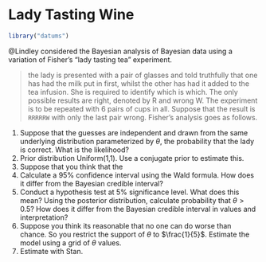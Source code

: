 # Lady Tasting Wine

```r
library("datums")
```

@Lindley considered the Bayesian analysis of Bayesian data using a variation of Fisher's "lady tasting tea" experiment.

> the lady is presented with a pair of glasses and told truthfully that one has
> had the milk put in first, whilst the other has had it
> added to the tea infusion. She is required to identify
> which is which. The only possible results are right,
> denoted by R and wrong W. The experiment is to be
> repeated with 6 pairs of cups in all. Suppose that the
> result is `RRRRRW` with only the last pair wrong.
> Fisher’s analysis goes as follows.

1.  Suppose that the guesses are independent and drawn from the same underlying distribution parameterized by $\theta$, the probability that the lady is correct. What is the likelihood?
1.  Prior distribution Uniform(1,1). Use a conjugate prior to estimate this.
1.  Suppose that you think that the 
1.  Calculate a 95% confidence interval using the Wald formula. How does it differ from the Bayesian credible interval? 
1.  Conduct a hypothesis test at 5% significance level. What does this mean? Using the posterior distribution, calculate probability that $\theta > 0.5$? How does it differ from the Bayesian credible interval in values and interpretation?
1.  Suppose you think its reasonable that no one can do worse than chance. So you restrict the support of $\theta$ to $\frac{1}{5}$. Estimate the model using a grid of $\theta$ values.
1.  Estimate with Stan.
